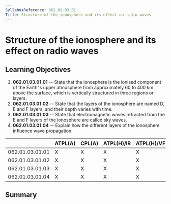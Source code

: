 ```yaml
---
SyllabusReference: 062.01.03.01
Title: Structure of the ionosphere and its effect on radio waves
---
```


# Structure of the ionosphere and its effect on radio waves

## Learning Objectives

1.  **062.01.03.01.01** -- State that the ionosphere is the ionised component of
    the Earth"s upper atmosphere from approximately 60 to 400 km above the
    surface, which is vertically structured in three regions or layers.
2.  **062.01.03.01.02** -- State that the layers of the ionosphere are named D,
    E and F layers, and their depth varies with time.
3.  **062.01.03.01.03** -- State that electromagnetic waves refracted from the E
    and F layers of the ionosphere are called sky waves.
4.  **062.01.03.01.04** -- Explain how the different layers of the ionosphere
    influence wave propagation.

|                 | ATPL(A) | CPL(A) | ATPL(H)/IR | ATPL(H)/VFR | CPL(H) | IR  | CBIR(A) |
| --------------- | ------- | ------ | ---------- | ----------- | ------ | --- | ------- |
| 062.01.03.01.01 | X       | X      | X          | X           | X      | X   |         |
| 062.01.03.01.02 | X       | X      | X          | X           | X      | X   |         |
| 062.01.03.01.03 | X       | X      | X          | X           | X      | X   |         |
| 062.01.03.01.04 | X       | X      | X          | X           | X      | X   |         |

## Summary
